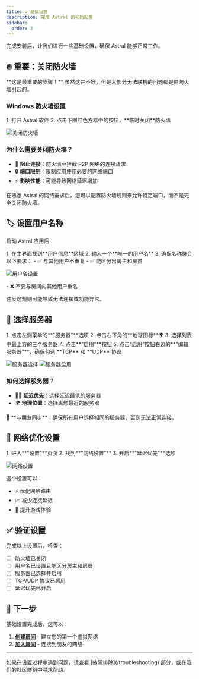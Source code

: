 ```yaml
---
title: ⚙️ 基础设置
description: 完成 Astral 的初始配置
sidebar:
  order: 3
---
```



完成安装后，让我们进行一些基础设置，确保 Astral 能够正常工作。

## 🔥 重要：关闭防火墙

<Aside type="caution" title="必须执行">
**这是最重要的步骤！** 虽然这并不好，但是大部分无法联机的问题都是由防火墙引起的。
</Aside>

### Windows 防火墙设置

<Steps>
1. 打开 Astral 软件
2. 点击下图红色方框中的按钮，**临时关闭**防火墙
</Steps>

![关闭防火墙](/images/食用-1.png)

### 为什么需要关闭防火墙？

- 🚫 **阻止连接**：防火墙会拦截 P2P 网络的连接请求
- 🔒 **端口限制**：限制应用使用必要的网络端口
- ⚡ **影响性能**：可能导致网络延迟增加

<Aside type="note">
在熟悉 Astral 的网络需求后，您可以配置防火墙规则来允许特定端口，而不是完全关闭防火墙。
</Aside>

## 🏷️ 设置用户名称

启动 Astral 应用后：

<Steps>
1. 在主界面找到**用户信息**区域
2. 输入一个**唯一的用户名**
3. 确保名称符合以下要求：
   - ✅ 与其他用户不重复
   - ✅ 能区分出房主和房员
</Steps>

![用户名设置](/images/食用-6.png)

<Aside type="caution" title="命名规则">
- ❌ 不要与房间内其他用户重名

违反这规则可能导致无法连接或功能异常。
</Aside>

## 📡 选择服务器

<Steps>
1. 点击左侧菜单的**"服务器"**选项
2. 点击右下角的**地球图标**🌍
3. 选择列表中最上方的三个服务器
4. 点击**"启用"**按钮
5. 点击“启用”按钮右边的**"编辑服务器"**，确保勾选 **TCP** 和 **UDP** 协议
</Steps>

![服务器选择](/images/食用-2.png)
![服务器启用](/images/食用-4.png)

### 如何选择服务器？

- 🏃‍♂️ **延迟优先**：选择延迟最低的服务器
- 🌍 **地理位置**：选择离您最近的服务器

<Aside type="caution" title="必须相同">
👥 **与朋友同步**：确保所有用户选择相同的服务器，否则无法正常连接。
</Aside>

## 🔧 网络优化设置

<Steps>
1. 进入**"设置"**页面
2. 找到**"网络设置"**
3. 开启**"延迟优先"**选项
</Steps>

![网络设置](/images/MC联机/MC联机-15.png)

这个设置可以：
- ⚡ 优化网络路由
- 📈 减少连接延迟
- 🎯 提升游戏体验

## ✅ 验证设置

完成以上设置后，检查：

- [ ] 防火墙已关闭
- [ ] 用户名已设置且能区分房主和房员
- [ ] 服务器已选择并启用
- [ ] TCP/UDP 协议已启用
- [ ] 延迟优先已开启

## 🎯 下一步

基础设置完成后，您可以：

1. **[创建房间](/quick-start/create-room)** - 建立您的第一个虚拟网络
2. **[加入房间](/quick-start/join-room)** - 连接到朋友的网络

---

<Aside type="tip">
如果在设置过程中遇到问题，请查看 [故障排除](/troubleshooting) 部分，或在我们的社区群组中寻求帮助。
</Aside>